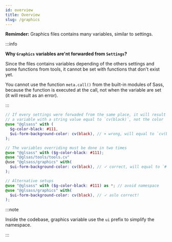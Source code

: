 ```yaml
---
id: overview
title: Overview
slug: /graphics
---
```


**Remimder:** Graphics files contains many variables, similar to settings.

:::info

**Why `Graphics` variables are'nt forwarded from `Settings`?**

Since the files contains variables depending of the others settings and some
functions from tools, it cannot be set with functions that don't exist yet.

You cannot use the function `meta.call()` from the built-in modules of Sass,
because the function is executed at the call, not when the variable are set (it
will result as an error).

:::

```scss
// If every settings were forwaded from the same place, it will result to have
// a variable with a string value equal to `cv(black)`, not the color `#000`
@use "@glsass" with (
  $g-color-black: #111,
  $ui-form-background-color: cv(black), // × wrong, will equal to `cv(black)`
);

// The variables overriding must be done in two times
@use "@glsass" with ($g-color-black: #111);
@use "@glsas/tools/tools.cv"
@use "@glsass/graphics" with(
  $ui-form-background-color: cv(black), // ✓ correct, will equal to `#111`
);

// Alternative setups
@use "@glsass" with ($g-color-black: #111) as *; // avoid namespace
@use "@glsass/graphics" with(
  $ui-form-background-color: cv(black), // ✓ aslo correct!
);
```

:::note

Inside the codebase, graphics variable use the `ui` prefix to simplify the
namespace.

:::
